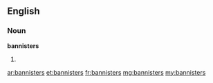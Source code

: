==English==

===Noun===
'''bannisters'''

# {{plural of|[[bannister]]}}

[[ar:bannisters]]
[[et:bannisters]]
[[fr:bannisters]]
[[mg:bannisters]]
[[my:bannisters]]